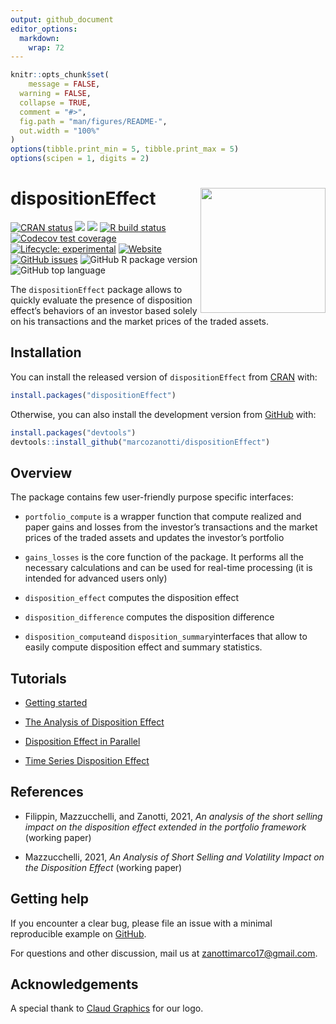 ```yaml
---
output: github_document
editor_options: 
  markdown: 
    wrap: 72
---
```


<!-- README.md is generated from README.Rmd. Please edit that file -->

```r
knitr::opts_chunk$set(
	message = FALSE, 
  warning = FALSE,
  collapse = TRUE,
  comment = "#>",
  fig.path = "man/figures/README-",
  out.width = "100%"
)
options(tibble.print_min = 5, tibble.print_max = 5)
options(scipen = 1, digits = 2)
```
  
# dispositionEffect <a href='https://marcozanotti.github.io/dispositionEffect/index.html'><img src="man/figures/logo.png" align="right" height="200"/></a>

<!-- badges: start -->
[![CRAN status](https://www.r-pkg.org/badges/version/dispositionEffect)](https://CRAN.R-project.org/package=dispositionEffect)
![](https://cranlogs.r-pkg.org/badges/dispositionEffect?color=brightgreen)
![](http://cranlogs.r-pkg.org/badges/grand-total/dispositionEffect?color=brightgreen)
[![R build status](https://github.com/marcozanotti/dispositionEffect/workflows/R-CMD-check/badge.svg)](https://github.com/marcozanotti/dispositionEffect/actions)
[![Codecov test coverage](https://codecov.io/gh/marcozanotti/dispositionEffect/branch/main/graph/badge.svg)](https://codecov.io/gh/marcozanotti/dispositionEffect?branch=master)
[![Lifecycle: experimental](https://img.shields.io/badge/lifecycle-experimental-orange.svg)](https://lifecycle.r-lib.org/articles/stages.html#experimental)
[![Website](https://img.shields.io/website?down_color=red&down_message=offline&up_color=green&up_message=online&url=https%3A%2F%2Fmarcozanotti.github.io%2FdispositionEffect%2F)](https://marcozanotti.github.io/dispositionEffect/index.html)
[![GitHub issues](https://img.shields.io/github/issues/marcozanotti/dispositionEffect)](https://github.com/marcozanotti/dispositionEffect/issues)
![GitHub R package version](https://img.shields.io/github/r-package/v/marcozanotti/dispositionEffect)
![GitHub top language](https://img.shields.io/github/languages/top/marcozanotti/dispositionEffect)
<!-- badges: end -->

The `dispositionEffect` package allows to quickly evaluate the presence
of disposition effect's behaviors of an investor based solely on his
transactions and the market prices of the traded assets.
  
  
## Installation

You can install the released version of `dispositionEffect`
from [CRAN](https://CRAN.R-project.org) with:

```r
install.packages("dispositionEffect")
```

Otherwise, you can also install the development version from
[GitHub](https://github.com/) with:

```r
install.packages("devtools")
devtools::install_github("marcozanotti/dispositionEffect")
```
  
  
## Overview

The package contains few user-friendly purpose specific interfaces:

* `portfolio_compute` is a wrapper function that compute realized and
paper gains and losses from the investor's transactions and the market
prices of the traded assets and updates the investor's portfolio    

* `gains_losses` is the core function of the package. It performs all
the necessary calculations and can be used for real-time processing
(it is intended for advanced users only)  
  
* `disposition_effect` computes the disposition effect  

* `disposition_difference` computes the disposition difference  

* `disposition_compute`and `disposition_summary`interfaces that allow 
to easily compute disposition effect and summary statistics.
  
  
## Tutorials

* [Getting started](https://marcozanotti.github.io/dispositionEffect/articles/getting-started.html)  
  
* [The Analysis of Disposition Effect](https://marcozanotti.github.io/dispositionEffect/articles/de-analysis.html)  

* [Disposition Effect in Parallel](https://marcozanotti.github.io/dispositionEffect/articles/de-parallel.html)  

* [Time Series Disposition Effect](https://marcozanotti.github.io/dispositionEffect/articles/de-timeseries.html)  


## References

* Filippin, Mazzucchelli, and Zanotti, 2021, *An analysis of the short selling impact on the disposition effect extended in the portfolio framework* (working paper)

* Mazzucchelli, 2021, *An Analysis of Short Selling and Volatility Impact on the Disposition Effect* (working paper)


## Getting help

If you encounter a clear bug, please file an issue with a minimal
reproducible example on
[GitHub](https://github.com/marcozanotti/dispositionEffect/issues).

For questions and other discussion, mail us at
[zanottimarco17\@gmail.com](mailto:zanottimarco17@gmail.com).
  
  
## Acknowledgements

A special thank to [Claud
Graphics](https://www.behance.net/claudiocec3c4f) for our logo.
  
